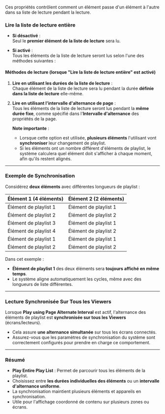 Ces propriétés contrôlent comment un élément passe d'un élément à l'autre dans sa liste de lecture pendant la lecture.

### Lire la liste de lecture entière

* **Si désactivé** :\
  Seul le **premier élément de la liste de lecture** sera lu.

* **Si activé** :\
  Tous les éléments de la liste de lecture seront lus selon l'une des méthodes suivantes :

#### Méthodes de lecture (lorsque "Lire la liste de lecture entière" est activé)

1. **Lire en utilisant les durées de la liste de lecture** :\
   Chaque élément de la liste de lecture sera lu pendant la durée **définie dans la liste de lecture** elle-même.

2. **Lire en utilisant l'intervalle d'alternance de page** :\
   Tous les éléments de la liste de lecture seront lus pendant la **même durée fixe**, comme spécifié dans l'**Intervalle d'alternance** des propriétés de la page.

   **Note importante** :

   * Lorsque cette option est utilisée, **plusieurs éléments** l'utilisant vont **synchroniser** leur changement de playlist.
   * Si les éléments ont un nombre différent d'éléments de playlist, le système calculera quel élément doit s'afficher à chaque moment, afin qu'ils restent alignés.

***

### Exemple de Synchronisation

Considérez **deux éléments** avec différentes longueurs de playlist :

| **Élément 1 (4 éléments)** | **Élément 2 (2 éléments)** |
| -------------------------- | -------------------------- |
| Élément de playlist 1      | Élément de playlist 1      |
| Élément de playlist 2      | Élément de playlist 2      |
| Élément de playlist 3      | Élément de playlist 1      |
| Élément de playlist 4      | Élément de playlist 2      |
| Élément de playlist 1      | Élément de playlist 1      |
| Élément de playlist 2      | Élément de playlist 2      |

Dans cet exemple :

* **Élément de playlist 1** des deux éléments sera **toujours affiché en même temps**.
* Le système aligne automatiquement les cycles, même avec des longueurs de liste différentes.

***

### Lecture Synchronisée Sur Tous les Viewers

Lorsque **Play using Page Alternate Interval** est actif, l'alternance des éléments de playlist est **synchronisée sur tous les Viewers** (écrans/lecteurs).

* Cela assure **une alternance simultanée** sur tous les écrans connectés.
* Assurez-vous que les paramètres de synchronisation du système sont correctement configurés pour prendre en charge ce comportement.

***

### Résumé

* **Play Entire Play List** : Permet de parcourir tous les éléments de la playlist.
* Choisissez entre **les durées individuelles des éléments** ou un **intervalle d'alternance uniforme**.
* La synchronisation maintient plusieurs éléments et appareils en synchronisation.
* Utile pour l'affichage coordonné de contenu sur plusieurs zones ou écrans.
